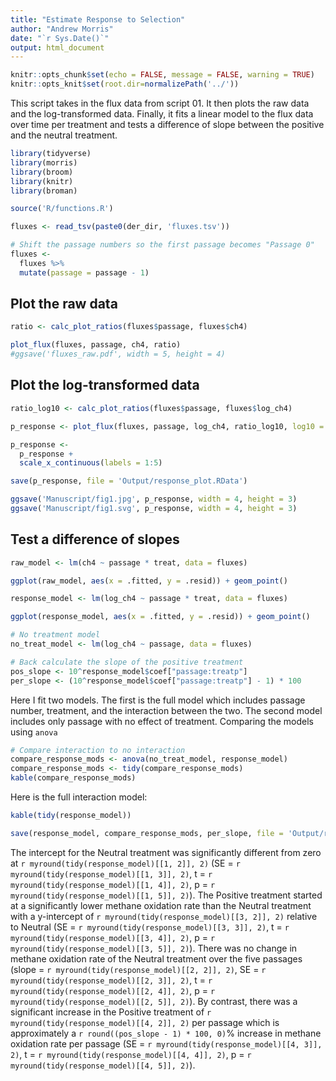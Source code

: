 ```yaml
---
title: "Estimate Response to Selection"
author: "Andrew Morris"
date: "`r Sys.Date()`"
output: html_document
---
```


```r

knitr::opts_chunk$set(echo = FALSE, message = FALSE, warning = TRUE)
knitr::opts_knit$set(root.dir=normalizePath('../'))

```

This script takes in the flux data from script 01. It then plots the raw data
and the log-transformed data. Finally, it fits a linear model to the flux data
over time per treatment and tests a difference of slope between the positive
and the neutral treatment.

```r
library(tidyverse)
library(morris)
library(broom)
library(knitr)
library(broman)
```

```r
source('R/functions.R')
```

```r
fluxes <- read_tsv(paste0(der_dir, 'fluxes.tsv'))

# Shift the passage numbers so the first passage becomes "Passage 0"
fluxes <-
  fluxes %>% 
  mutate(passage = passage - 1)
```

## Plot the raw data

```r
ratio <- calc_plot_ratios(fluxes$passage, fluxes$ch4)

plot_flux(fluxes, passage, ch4, ratio)
#ggsave('fluxes_raw.pdf', width = 5, height = 4)
```

## Plot the log-transformed data

```r
ratio_log10 <- calc_plot_ratios(fluxes$passage, fluxes$log_ch4)

p_response <- plot_flux(fluxes, passage, log_ch4, ratio_log10, log10 = TRUE)

p_response <-
  p_response +
  scale_x_continuous(labels = 1:5)

save(p_response, file = 'Output/response_plot.RData')

ggsave('Manuscript/fig1.jpg', p_response, width = 4, height = 3) 
ggsave('Manuscript/fig1.svg', p_response, width = 4, height = 3) 

```

## Test a difference of slopes

```r
raw_model <- lm(ch4 ~ passage * treat, data = fluxes)

ggplot(raw_model, aes(x = .fitted, y = .resid)) + geom_point()

```

```r
response_model <- lm(log_ch4 ~ passage * treat, data = fluxes)

ggplot(response_model, aes(x = .fitted, y = .resid)) + geom_point()

```

```r
# No treatment model
no_treat_model <- lm(log_ch4 ~ passage, data = fluxes)

# Back calculate the slope of the positive treatment
pos_slope <- 10^response_model$coef["passage:treatp"]
per_slope <- (10^response_model$coef["passage:treatp"] - 1) * 100
```

Here I fit two models. The first is the full model which includes passage number, treatment, and the interaction between the two. The second model includes only passage with no effect of treatment. Comparing the models using `anova` 

```r
# Compare interaction to no interaction
compare_response_mods <- anova(no_treat_model, response_model)
compare_response_mods <- tidy(compare_response_mods)
kable(compare_response_mods)
```

Here is the full interaction model:

```r
kable(tidy(response_model))
```

```r
save(response_model, compare_response_mods, per_slope, file = 'Output/response_model.RData')
```

The intercept for the Neutral treatment was significantly different from zero
at `r myround(tidy(response_model)[[1, 2]], 2)` (SE = `r
myround(tidy(response_model)[[1, 3]], 2)`, t = `r myround(tidy(response_model)[[1,
4]], 2)`, p = `r myround(tidy(response_model)[[1, 5]], 2)`). The Positive
treatment started at a significantly lower methane oxidation rate than the
Neutral treatment with a y-intercept of `r myround(tidy(response_model)[[3, 2]],
2)` relative to Neutral (SE = `r myround(tidy(response_model)[[3, 3]], 2)`, t = `r
myround(tidy(response_model)[[3, 4]], 2)`, p = `r myround(tidy(response_model)[[3,
5]], 2)`). There was no change in methane oxidation rate of the Neutral
treatment over the five passages (slope = `r myround(tidy(response_model)[[2, 2]],
2)`, SE = `r myround(tidy(response_model)[[2, 3]], 2)`, t = `r
myround(tidy(response_model)[[2, 4]], 2)`, p = `r myround(tidy(response_model)[[2,
5]], 2)`). By contrast, there was a significant increase in the Positive
treatment of `r myround(tidy(response_model)[[4, 2]], 2)` per passage which is
approximately a `r round((pos_slope - 1) * 100, 0)`% increase in methane
oxidation rate per passage (SE = `r myround(tidy(response_model)[[4, 3]], 2)`, t =
`r myround(tidy(response_model)[[4, 4]], 2)`, p = `r myround(tidy(response_model)[[4,
5]], 2)`).

